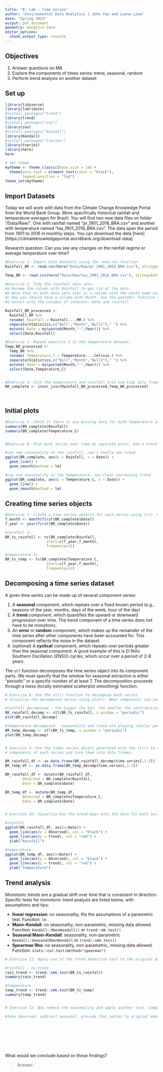 ```yaml
---
title: "8: Lab - Time Series"
author: "Environmental Data Analytics | John Fay and Luana Lima"
date: "Spring 2023"
output: pdf_document
geometry: margin=2.54cm
editor_options: 
  chunk_output_type: console
---
```


## Objectives
1. Answer questions on M8
2. Explore the components of times series: trend, seasonal, random
3. Perform trend analysis on another dataset

## Set up

```r

library(tidyverse)
library(lubridate)
#install.packages("trend")
library(trend)
#install.packages("zoo")
library(zoo)
#install.packages("Kendall")
library(Kendall)
#install.packages("tseries")
library(tseries)
library(here)
here

# Set theme
mytheme <- theme_classic(base_size = 14) +
  theme(axis.text = element_text(color = "black"), 
        legend.position = "top")
theme_set(mytheme)
```

## Import Datasets

Today we will work with data from the Climate Change Knowledge Portal from the World Bank Group. More specifically historical rainfall and temperature averages for Brazil. You will find two new data files on folder "/Data/Raw/". One with rainfall named "pr_1901_2016_BRA.csv" and another with temperature named "tas_1901_2016_BRA.csv". The data span the period from 1901 to 2016 in monthly steps. You can download the data [here][https://climateknowledgeportal.worldbank.org/download-data]

Research question: Can you see any changes on the rainfall regime or average temperature over time?

```r
#Exercise 1: Import both datasets using the read.csv function.
Rainfall_BR <- read.csv(here("Data/Raw/pr_1901_2016_BRA.csv"), stringsAsFactors = TRUE)

Temp_BR <- read.csv(here("Data/Raw/tas_1901_2016_BRA.csv"), stringsAsFactors = TRUE)

#Exercise 2: Tidy the rainfall data sets.
#a Rename the column with Rainfall to get rid of the dots.
#b Note that on both data sets that is a column with the month name and average. Convert it to a Month column by separating the string, i.e., month in one column and the word "Average" on another. Hint: use the separate() function in the pipe.
#c Now you should have a column with Month. Use the paste0() function to paste month and year together and create a date object.
#d Select only the columns of interest: Date and rainfall

Rainfall_BR_processed <-
  Rainfall_BR %>% 
  rename( Rainfall = Rainfall....MM.) %>% 
  separate(Statistics,c("Null","Month","Null2")," ") %>% 
  mutate( Date = my(paste0(Month,"-",Year))) %>% 
  select(Date,Rainfall)

#Exercise 3: Repeat exercise 2 to the temperature dataset.
Temp_BR_processed <-
  Temp_BR %>% 
  rename( Temperature_C = Temperature....Celsius.) %>% 
  separate(Statistics,c("Null","Month","Null2")," ") %>% 
  mutate( Date = my(paste0(Month,"-",Year))) %>% 
  select(Date,Temperature_C)  


#Exercise 4: Join the temperature and rainfall into one tidy data frame with 3 columns: Date, Rainfall and Temperature.
BR_complete <- inner_join(Rainfall_BR_processed,Temp_BR_processed)
  
           
```


## Initial plots

```r

#Exercise 5: Check if there is any missing data for both temperature and rainfall series.
summary(BR_complete$Rainfall)
summary(BR_complete$Temperature_C)


#Exercise 6: Plot both series over time on separate plots. Add a trend line using geom_smooth(). Can you say something about the trend just by visualizing the data?

#can see seasonality in the rainfall, can't really see trend
ggplot(BR_complete, aes(y = Rainfall, x = Date)) +
  geom_line() +
  geom_smooth(method = lm)

#can see seasonality in the temperature, see clear increasing trend
ggplot(BR_complete, aes(y = Temperature_C, x = Date)) +
  geom_line() +
  geom_smooth(method = lm)

```

## Creating time series objects

```r
#Exercise 7: Create a time series objects for each series using ts(). Make sure you specify the starting point and frequency.
f_month <- month(first(BR_complete$Date))
f_year <- year(first(BR_complete$Date))

#rainfall ts
BR_ts_rainfall <- ts(BR_complete$Rainfall,
                   start=c(f_year,f_month),
                   frequency=12)

#temperature ts
BR_ts_temp <- ts(BR_complete$Temperature_C,
                   start=c(f_year,f_month),
                   frequency=12) 

```


## Decomposing a time series dataset

A given time series can be made up of several component series: 

1. A **seasonal** component, which repeats over a fixed known period (e.g., seasons of the year, months, days of the week, hour of the day)
2. A **trend** component, which quantifies the upward or downward progression over time. The trend component of a time series does not have to be monotonic.
3. An **error** or **random** component, which makes up the remainder of the time series after other components have been accounted for. This component reflects the noise in the dataset. 
4. (optional) A **cyclical** component, which repeats over periods greater than the seasonal component. A good example of this is El Niño Southern Oscillation (ENSO) cycles, which occur over a period of 2-8 years.


The `stl` function decomposes the time series object into its component parts. We must specify that the window for seasonal extraction is either "periodic" or a specific number of at least 7. The decomposition proceeds through a loess (locally estimated scatterplot smoothing) function.

```r

# Exercise 8: Use the stl() function to decompose both series. 
# Visualize the decomposed series using plot(). What components can you identify?

#rainfall decomposed - the bigger the bar, the smaller the contribution to your overall series - trend does not seem to be significant
BR_rainfall_decomp <- stl(BR_ts_rainfall, s.window = "periodic")
plot(BR_rainfall_decomp)

#temperature decomposed - seasonality and trend are playing similar parts - see increasing trend around 1980s (in trend)
BR_temp_decomp <- stl(BR_ts_temp, s.window = "periodic")
plot(BR_temp_decomp)


# Exercise 9: Use the times series object generated with the stl() to extract the 
# components of each series and turn them into data frames.

BR_rainfall_df <- as.data.frame(BR_rainfall_decomp$time.series[,1:3])
BR_temp_df <- as.data.frame(BR_temp_decomp$time.series[,1:3])

BR_rainfall_df <- mutate(BR_rainfall_df,
        Observed = BR_complete$Rainfall,     
        Date = BR_complete$Date)

BR_temp_df <- mutate(BR_temp_df,
        Observed = BR_complete$Temperature_C,     
        Date = BR_complete$Date)


# Exercise 10: Visualize how the trend maps onto the data for both series

#rainfall
ggplot(BR_rainfall_df, aes(x=Date)) +
  geom_line(aes(y = Observed), col = "black") +
  geom_line(aes(y = trend), col = "red") +
  ylab("Rainfall")

#temperature
ggplot(BR_temp_df, aes(x=Date)) +
  geom_line(aes(y = Observed), col = "black") +
  geom_line(aes(y = trend), col = "red") +
  ylab("Temperature")

```


## Trend analysis

Monotonic trends are a gradual shift over time that is consistent in direction. Specific tests for monotonic trend analysis are listed below, with assumptions and tips: 

* **linear regression**: no seasonality, fits the assumptions of a parametric test. Function: `lm`
* **Mann-Kendall**: no seasonality, non-parametric, missing data allowed. Function: `Kendall::MannKendall()` or `trend::mk.test()`
* **Seasonal Mann-Kendall**: seasonality, non-parametric `Kendall::SeasonalMannKendall` or `trend::smk.test()`
* **Spearman Rho**: no seasonality, non-parametric, missing data allowed. Function: `stats::cor.test(method="spearman")`


```r

# Exercise 11: Apply one of the trend detection test to the original data set. Remember that the data has seasonal component, which test can be applied in this case?

#rainfall - no trend
rain_trend <- trend::smk.test(BR_ts_rainfall)
summary(rain_trend)

#temperature - 
temp_trend <- trend::smk.test(BR_ts_temp)
summary(temp_trend)


# Exercise 12: Now remove the seasonality and apply another test. Compare the results with what you obtained on Exercise 9.

#take observed, subtract seasonal, provide that series to original mann-kendall









```

What would we conclude based on these findings? 

> Answer:


